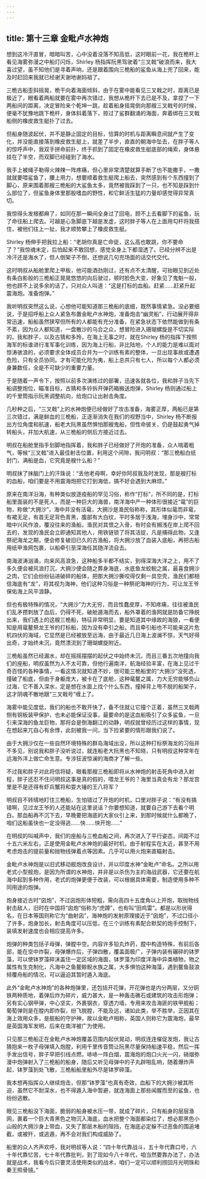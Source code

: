 ```yaml
---
---
---
```

title: 第十三章 金毗卢水神炮
---




想到这冷汗直冒，暗暗叫苦，心中没着没落不知高低，这时眼前一花，我在桅杆上看见海雾弥漫之中船灯闪烁，Shirley 杨指挥阮黑驾驶着“三叉戟”破浪而来，我大喜过望，虽不知他们是寻着声响，还是跟着围向三桅船的鲨鱼从海上兜了回来，能及时赶回来我就已经谢天谢地谢妈祖了。

三桅古船歪斜摇晃，桅干向着海面倾斜，由于在雾中能看见三叉戟之时，距离已是极近了，眼看着两船就要在雾中再次错过，我想从桅杆下去已是不及，拿捏了一下两船间的距离，决定冒险来个乾坤一跳，趁着船身摇晃倒向那艘三叉戟号的时候，便毫不犹豫地跳下桅杆，身体斜着落下，掠过了鲨群翻涌的海面，奔着绑在三叉戟船侧的橡皮救生艇扑了过去。

但船身随波起伏，并不是静止固定的目标，恰算的时机与距离瞬息间就产生了变化，并没能直接落到橡皮救生艇上，就差了半步，直直的朝海中坠去，在胖子等人的惊呼声中，我双手拼命前扑，终于抓到了固定在橡皮救生艇底部的绳索，身体悬挂在了半空，而双脚已经碰到了海水。

我手上被绳子勒得火辣辣一阵疼痛，但心里非常清楚就算手断了也不能撒手，一撒就就要喂鲨鱼了，腰上用力，想要顺着救生艇爬上船去，突然感到有个东西撞到了脚心，原来围着那艘三桅船的大鲨鱼太多，竟然被我踩到了一只，也不知是踩到什么部位了，但鲨鱼身体里那股嗜血的野性，和它鲜活生猛的力量却感觉得异常真切。

我惊得头发根都麻了，如同在那一瞬间全身过了回电，顾不上去看脚下的鲨鱼，玩了命往船上爬去。可越是心急脚底下越是发虚，这时胖子等人在上面用勾杆将我搭住，被他们往上一扯，我才顺势攀上了橡皮救生艇。

Shirley 杨伸手把我拉上船：“老胡你真是亡命徒，这么高也敢跳，你不要命了？”我惊魂未定，后怕起来不敢回想，感觉全身上下都湿透了。已经分辨不出是冷汗还是海水了，但人倒架子不倒，还想说几句充场面的话交代交代。

这时明叔从船舱里爬上甲板，他可能酒劲刚过，还有点不太清醒，可抬眼见到近处有条白影般的三桅船正晃晃悠悠的向后驶过，顿时脸色大变，好象见了鬼魁一般，他也顾不上说多余的话了，只对众人叫道：“这是打标的血船。赶紧……赶紧升起震海炮。准备炮弹。”

我听明叔突然这么说，心想他可能知道那三桅船的底细，既然事情紧急。没必要细说，于是招呼船上众人紧急布置金毗卢水神炮，准备炮击“幽灵船”，行动展开得非常迅速，船船虽然狭窄但所有的人都能有充分准备，在紧急状态下依然能做到有条不紊，因为众人都知道，一盘散沙的乌合之众，想冒险进入珊瑚螺旋是不切实际的。我和胖子，以及古猜和多玲，在海上无事之时，就在Shirley 杨的指挥下按照海军的标谁进行准军事化训练，因为海上行船，非比陆地，个人的能力是难以面对惊涛骇浪的，必须要求全体成员合并为一个训练有素的整体，一旦出现事故或遭遇危险，只有全员协同。才有可能化险为夷，船上总共只有七人，所以每个人都必须身兼数任，全是不可缺少的重要力量。

于是随着一声令下，按照以前多次演练过的部署，迅速各就各位，我和胖子当先下船调整炮位，瞄准目标，古猜和多铃拆开弹药箱搬送炮弹，Shirley 杨则通过船上的千里筒指示阮黑调整航向，给炮口让出射击角度。

几秒种之后，“三叉戟”上的水神炮便已经做好了攻击准备，海雾正厚，两船已是第三次错过，满是鲜血的三桅船，正逐渐消失在我们的视野当中，Shirley 杨不断报出方位角度和航速，船老大阮黑虽然惧怕那艘鬼船，但性命彼关，仍是鼓起勇气掉转船头，并加大航速，从三桅船的侧后方接近过去。

明叔在船舱里指手划脚地指挥着，我和胖子已经做好了开炮的准备，众人喘着粗气，等候“三叉戟”进入最佳射击位置，利用这个间隙，我问明叔：“那三桅船白纸封门，满船是血，它究竟是艘什么船？”

明叔抹了抹脑门上的汗珠说：“丢他老母啊，幸好你阿叔我及时发现，那是艘打标的血船，咱们要是不用震海炮把它打到海低，搞不好会遇到大麻烦。”

原来在南洋沿海，有种类似放逐疫船的罕见习俗，称作“打标”，所不同的是，打标船里面装的不是死人，而是一种巨大的海兽，南洋海中产一种体形很接近“鼋”的巨物，称做“大拥沙”，海中并没有活鼋，大拥沙是渔民俗称称，其形体似鼋而非鼋，有裙无足，有首无足背色青黑，腹部有大白纹，平时多居于浅海，埋身沙中，常常暗中兴风作浪，覆没往来的渔船，渔民对其恨之入骨，有时会有搁浅在岸上爬不回去的，发现的渔民会立即通知其他人，用铁链锁了将其活捉，凡是捕得此物，又逢祭祀海龙之期，便会修复破旧已久的古渔船，将大拥沙放了血装入底船，再把古船用纸甲渔网包裹，以船牵引至深海任其随洋流自去。

南海波涛汹涌，向来风高浪急，这种船多半都不结实，到得深海大洋之上，用不了多久便会被风浪打沉，大拥沙便会随之葬身海底，水底鱼龙蛟鲵之属，最喜食拥沙之肉，它们会纷纷钻进破碎的船体，把那大拥沙撕咬得仅剩一具空壳，渔民们都相信海底有“龙”，将其视为海神，他们这种习俗是一种祭祀海神的行为，可让龙王爷保佑海上风平浪静。

但也有极特殊的情况，“大拥沙”力大无穷，而且性蠢皮厚，不知疼痛，往往被渔民们乱矛攒刺放了血后，仍得不死，破舱遁海而去，船外罩着的渔网就是防备它挣脱出来，我们遇上的这艘三桅船，特征非常明显，要是知道其中缘故的海狼，一看便知是用鼋鳌祭龙王爷的打标船，因为没有牵引之船，而且牵引船也不可能来这片危机四伏的海域，它显然是已经被放至远海，由于最近几日海上波澜不惊，天气好得出奇，才始终未沉，竟然漂流到了珊瑚螺旋附近。

三桅船虽然已经漏水，却在摇摇摆摆的起伏之中始终未沉，而且三番五次地撞向我们的座船，明叔虽然为人不太可靠，但他行遍南洋，航海经验丰富，在海上见过千奇百怪的各种事情，一看这情况就知道不妙，很可能三桅船里的“大拥沙”没死透，撞破了船底，但由于身躯庞大，被卡在了底舱，这种鼋鳌之属，力大无穷能够负山过海，它不善入深水，定是想在水面上找个什么东西，撞掉背上甩不脱的船架子，这才阴魂不散地跟“三叉戟号”缠上了。

海雾中能见度低，我们的船也不敢开快了，备不住就让它撞个正着，虽然三叉戟两侧有铜板装甲保护，也未必能保证没事，最要命的是这血船吸引了众多鲨鱼，一旦引来深海的鱼龙巨物，那将会是倒海翻江的动静，明叔就曾经历过这样的事情，现在想起来兀自心有余悸，此刻被我一问，当下捡紧要的情形跟我们说了。

由于大拥沙仅在一些自然环境特殊的群岛海域出没，所以这种打标祭海龙的习俗并不多见，别说我和胖子没听说过，就连船老大阮黑也不知晓，只有明叔这种常年在远海外洋上做亡命生意。专涉狂波惊澜的海商才了解一些。

不过我和胖子对此将信将疑，眼看那艘三桅船即将从水神炮的射击死角中进入射程，胖子还忍不住问明叔这事是真的假的，喂龙王爷的？海里当真会有龙？那龙宫里是不是还得有虾兵蟹将和耍大锤的王八将军？

明叔目不转晴地盯住三桅船，生怕错过了开炮的时机，口里对胖子说：“有没有搞错啊，见过龙王爷的人还能站在这里说话？你要想知道，就要自己游下去看个明白。那血船再不沉下去，早晚要把海底的大家伙引上来，到那时候就什么都晚了，咱们这船虽快也一定没得逃……快……快开炮……”

在明叔的叫喊声中，我们的座船与三桅血船之间，再次进入了平行姿态，间距不过十五六米左右，正是使用金毗卢水神炮的最好时机，由于射程实在太近，甚至不用考虑炮击的提前量和抛物线弹着点等因素。几乎可以用火炮来直瞄射击。

金毗卢水神炮是以旧式移动舰炮改良设计，并以印度水神“金毗卢”命名。之所以用老式小型舰炮，是因为所谓的水神炮，并非是以杀伤为主的海战武器，它还要在航海中起到多种作用，老式的炮弹更便于改装，可以根据具体需要，制造使用多种不同用途的炮弹。

炮身接近古时“囟炮”，不过囟炮形体短粗，需向高四十五度角以上开炮，取抛物线射击敌人，旧时在中国将“囟炮”俗称为“虎蹲”，也有叫“田鸡雷”。都是以形状得名，在日本等国则称它为“曲射囟”，海神炮的发射原理接近于“囟炮”，不过口径小了许多，炮身加长，射击角度可以压低，在三个训练有素配合默契的炮手控制下，装填发射速度也会相应提高许多。

炮弹的种类包括子母弹，弹膛中空。内容许多铅丸炸药，膛中构造特殊，有前后各部，能在空中炸裂，母弹爆炸后，子弹四散，覆盖面极广，子弹内装有碾碎的钵罗藻，可以使钵罗藻碎沫盖住一定区域的海面，钵罗藻为印度洋海中异类植物，物之属性有生克制化，凡海中之鱼鳌鲸鲵水族之属，大多惧怕这种海藻，遇到鳌鱼鼓浪倾覆舟船的情况，可以逼迫其暂时遁入海底。

此外“金毗卢水神炮”的各种炮弹里，还包括开花弹，开花弹也是内分两层，又分铜铁两种质地，着弹后炸为碎片，威力甚大，是一种轰击礁石或建筑的攻击形炮弹；另有实心钢甲弹，中心坚实，外裹钢衣，穿透力墙，专用来攻击海匪的铁甲舰船；葡萄弹则是在膛内即炸裂，纷飞脱膛，不能及远，诸如此类，举不胜举，正因其在海上效用众多，是舰船的守护神，故以金毗卢相称，英国人则称它为震海炮，最早是英国海军发明，后来在南洋被广为使用。

只见那三桅船正在金毗卢水神炮覆盖范围内起伏晃动，明叔连连催促发炮，我让古猜抱来一枚子母弹填入炮膛，利用千里传音筒让阮黑尽量保持船速平稳，然后一挥手发出信号，胖子早把引线点燃，哧哧一阵白烟，震海炮的炮口火光一闪，硝烟弥漫中炮弹射入了三桅船的船身，随后又听见母弹中的子丸辟啪乱响，随着爆炸声起，钵罗藻到处飞散，三桅船船里船外尽是钵罗碎藻。

我本想再指挥众人继续炮击，但那“钵罗藻”也真有奇效，血船下的大拥沙被其所迫，虽然它不耐深水，也不得遁入海中暂避，就连海面上那些闻腥而至的鲨鱼，也纷纷逃散。

眼见三桅船没下海面，脆弱的船身被水压一带，就成了碎片，只有船身的层层渔网，裹着一个巨大青黑色之物沉入海底，血水把整个海面都染红了，想必那黑色小山般的大拥沙身上带血，又失了那层木船的阻挡，在海底必定躲不过恶鱼的围追堵截，或被歼，或逃遁，再不会对我们构成威胁了。

船里的众人齐声欢呼，我对明叔等人说：“四十年代靠战斗，五十年代靠口号，六十年代靠忆苦，七十年代靠批判，到了现如今八十年代，咱当然要靠办法了，办法就是战术，我看今后只要灵活使用类似的战术，咱们一定可以顺利捞回月光明珠和秦王照骨镜。”